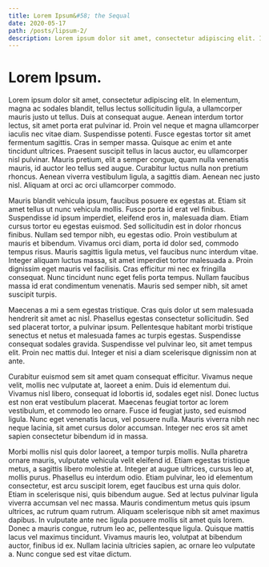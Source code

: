 ```yaml
---
title: Lorem Ipsum&#58; the Sequal
date: 2020-05-17
path: /posts/lipsum-2/
description: Lorem ipsum dolor sit amet, consectetur adipiscing elit. In elementum, magna ac sodales blandit, tellus lectus sollicitudin ligula, a ullamcorper mauris justo ut tellus. Duis at consequat augue.
---
```


# Lorem Ipsum.

Lorem ipsum dolor sit amet, consectetur adipiscing elit. In elementum, magna ac sodales blandit, tellus lectus sollicitudin ligula, a ullamcorper mauris justo ut tellus. Duis at consequat augue. Aenean interdum tortor lectus, sit amet porta erat pulvinar id. Proin vel neque et magna ullamcorper iaculis nec vitae diam. Suspendisse potenti. Fusce egestas tortor sit amet fermentum sagittis. Cras in semper massa. Quisque ac enim et ante tincidunt ultrices. Praesent suscipit tellus in lacus auctor, eu ullamcorper nisl pulvinar. Mauris pretium, elit a semper congue, quam nulla venenatis mauris, id auctor leo tellus sed augue. Curabitur luctus nulla non pretium rhoncus. Aenean viverra vestibulum ligula, a sagittis diam. Aenean nec justo nisl. Aliquam at orci ac orci ullamcorper commodo.

Mauris blandit vehicula ipsum, faucibus posuere ex egestas at. Etiam sit amet tellus ut nunc vehicula mollis. Fusce porta id erat vel finibus. Suspendisse id ipsum imperdiet, eleifend eros in, malesuada diam. Etiam cursus tortor eu egestas euismod. Sed sollicitudin est in dolor rhoncus finibus. Nullam sed tempor nibh, eu egestas odio. Proin vestibulum at mauris et bibendum. Vivamus orci diam, porta id dolor sed, commodo tempus risus. Mauris sagittis ligula metus, vel faucibus nunc interdum vitae. Integer aliquam luctus massa, sit amet imperdiet tortor malesuada a. Proin dignissim eget mauris vel facilisis. Cras efficitur mi nec ex fringilla consequat. Nunc tincidunt nunc eget felis porta tempus. Nullam faucibus massa id erat condimentum venenatis. Mauris sed semper nibh, sit amet suscipit turpis.

Maecenas a mi a sem egestas tristique. Cras quis dolor ut sem malesuada hendrerit sit amet ac nisl. Phasellus egestas consectetur sollicitudin. Sed sed placerat tortor, a pulvinar ipsum. Pellentesque habitant morbi tristique senectus et netus et malesuada fames ac turpis egestas. Suspendisse consequat sodales gravida. Suspendisse vel pulvinar leo, sit amet tempus elit. Proin nec mattis dui. Integer et nisi a diam scelerisque dignissim non at ante.

Curabitur euismod sem sit amet quam consequat efficitur. Vivamus neque velit, mollis nec vulputate at, laoreet a enim. Duis id elementum dui. Vivamus nisl libero, consequat id lobortis id, sodales eget nisl. Donec luctus est non erat vestibulum placerat. Maecenas feugiat tortor ac lorem vestibulum, et commodo leo ornare. Fusce id feugiat justo, sed euismod ligula. Nunc eget venenatis lacus, vel posuere nulla. Mauris viverra nibh nec neque lacinia, sit amet cursus dolor accumsan. Integer nec eros sit amet sapien consectetur bibendum id in massa.

Morbi mollis nisl quis dolor laoreet, a tempor turpis mollis. Nulla pharetra ornare mauris, vulputate vehicula velit eleifend id. Etiam egestas tristique metus, a sagittis libero molestie at. Integer at augue ultrices, cursus leo at, mollis purus. Phasellus eu interdum odio. Etiam pulvinar, leo id elementum consectetur, est arcu suscipit lorem, eget faucibus est urna quis dolor. Etiam in scelerisque nisi, quis bibendum augue. Sed at lectus pulvinar ligula viverra accumsan vel nec massa. Mauris condimentum metus quis ipsum ultrices, ac rutrum quam rutrum. Aliquam scelerisque nibh sit amet maximus dapibus. In vulputate ante nec ligula posuere mollis sit amet quis lorem. Donec a mauris congue, rutrum leo ac, pellentesque ligula. Quisque mattis lacus vel maximus tincidunt. Vivamus mauris leo, volutpat at bibendum auctor, finibus id ex. Nullam lacinia ultricies sapien, ac ornare leo vulputate a. Nunc congue sed est vitae dictum.
